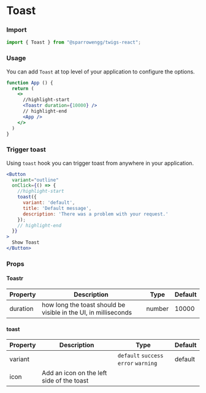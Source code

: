 # Toast

### Import

```jsx
import { Toast } from "@sparrowengg/twigs-react";
```


### Usage 

You can add `Toast` at top level of your application to configure the options. 

```jsx
function App () {
  return (
    <>
      //highlight-start
      <Toastr duration={10000} />
      // highlight-end
      <App />
    </>
  )
}
```


### Trigger toast
Using `toast` hook you can trigger toast from anywhere in your application.

```jsx
<Button
  variant="outline"
  onClick={() => {
    //highlight-start
    toast({
      variant: 'default',
      title: 'Default message',
      description: 'There was a problem with your request.'
    });
    // highlight-end
  }}
>
  Show Toast
</Button>
```



### Props

#### Toastr
| Property | Description                                                     | Type                          | Default |
|----------|-----------------------------------------------------------------|-------------------------------|---------|
| duration | how long the toast should be visible in the UI, in milliseconds | number                        | 10000   |


#### toast
| Property | Description                                                     | Type                          | Default |
|----------|-----------------------------------------------------------------|-------------------------------|---------|
| variant  |                                                                 | `default` `success` `error` `warning` | default |
| icon     | Add an icon on the left side of the toast                       |                               |         |


